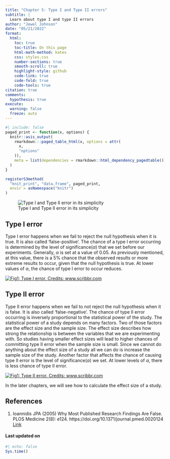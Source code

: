 ```yaml
---
title: "Chapter 5: Type I and Type II errors"
subtitle: |
  Learn about type I and type II errors
author: "Jewel Johnson"
date: "05/21/2022"
format:
  html:
    toc: true
    toc-title: On this page
    html-math-method: katex
    css: styles.css
    number-sections: true
    smooth-scroll: true
    highlight-style: github
    code-link: true
    code-fold: true
    code-tools: true
citation: true
comments:
  hypothesis: true
execute: 
  warning: false
  freeze: auto
---
```


```r
#| include: false
paged_print <- function(x, options) {
  knitr::asis_output(
    rmarkdown:::paged_table_html(x, options = attr(
      x,
      "options"
    )),
    meta = list(dependencies = rmarkdown::html_dependency_pagedtable())
  )
}

registerS3method(
  "knit_print", "data.frame", paged_print,
  envir = asNamespace("knitr")
)
```

::: {layout-ncol="1"}
![Type I and Type II error in its simplicity](https://4.bp.blogspot.com/-wmZzvsY_Tec/Vws0f4MJn9I/AAAAAAAAORs/gipKxA7aDboP0gx2vSmyQS_ZoVBPzqaWA/s1600/Type%252BI%252Band%252BII%252Berror.jpg){.preview-image}
:::

## Type I error

Type I error happens when we fail to reject the null hypothesis when it is true. It is also called 'false-positive'. The chance of a type I error occurring is determined by the level of significance($\alpha$) that we set before our experiments. Generally, $\alpha$ is set at a value of 0.05. As previously mentioned, at this value, there is a 5% chance that the observed results or more extreme results to occur, given that the null hypothesis is true. At lower values of $\alpha$, the chance of type I error to occur reduces.

[![Fig1: Type I error. Credits: www.scribbr.com](https://cdn.scribbr.com/wp-content/uploads/2021/01/type-i-error-rate.png)](https://www.scribbr.com/statistics/type-i-and-type-ii-errors/)

## Type II error

Type II error happens when we fail to not reject the null hypothesis when it is false. It is also called 'false-negative'. The chance of type II error occurring is inversely proportional to the statistical power of the study. The statistical power of a study depends on many factors. Two of those factors are the effect size and the sample size. The effect size describes how strong the relationship is between the variables that we are experimenting with. So studies having smaller effect sizes will lead to higher chances of committing type II error when the sample size is small. Since we cannot do anything about the effect size of a study all we can do is increase the sample size of the study. Another factor that affects the chance of causing type II error is the level of significance($\alpha$) we set. At lower levels of $\alpha$, there is less chance of type II error.

[![Fig1: Type II error. Credits: www.scribbr.com](https://cdn.scribbr.com/wp-content/uploads/2021/01/type-ii-error-rate.png)](https://www.scribbr.com/statistics/type-i-and-type-ii-errors/)

In the later chapters, we will see how to calculate the effect size of a study.

## References

1.  Ioannidis JPA (2005) Why Most Published Research Findings Are False. PLOS Medicine 2(8): e124. https://doi.org/10.1371/journal.pmed.0020124 [Link](https://journals.plos.org/plosmedicine/article?id=10.1371/journal.pmed.0020124)

#### Last updated on {.unnumbered .unlisted}

```r
#| echo: false
Sys.time()
```

<a hidden href="https://info.flagcounter.com/ynrK"><img src="https://s11.flagcounter.com/count2/ynrK/bg_000000/txt_FFFFFF/border_F0F0F0/columns_5/maxflags_25/viewers_0/labels_1/pageviews_1/flags_0/percent_0/" alt="Flag Counter" border="0"/></a>
